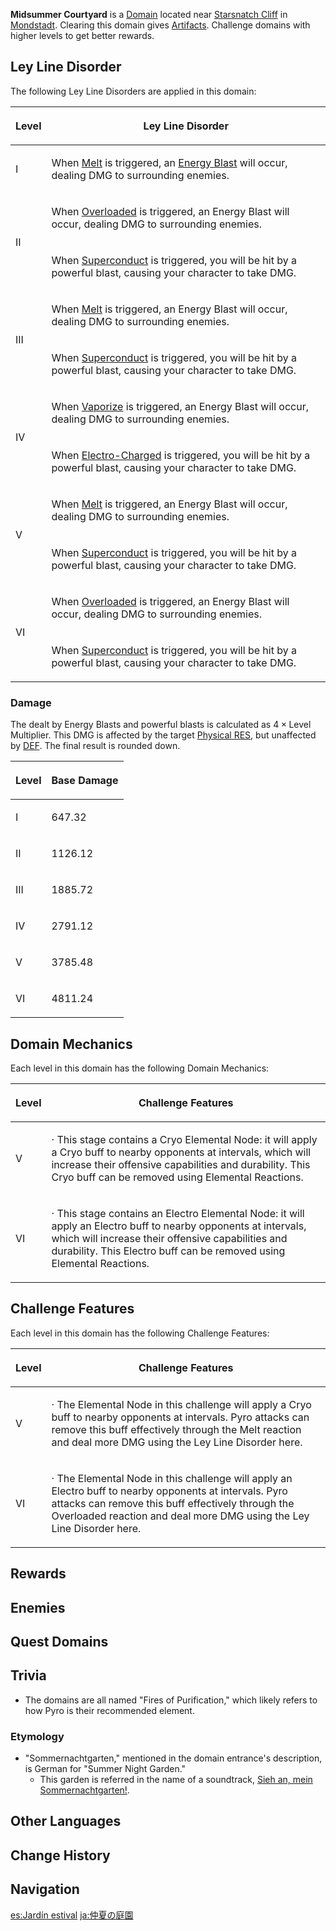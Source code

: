{{Domain Infobox
|image        = Domain Midsummer Courtyard.png
|type         = Blessing
|description  = With the fall of the ancient lost civilization, the once prosperous and magnificent Sommernachtgarten was also buried underground, leaving only its ancient trees and stones to remember its past glory.
|region       = Mondstadt
|area         = Starfell Valley
|subarea      = Starsnatch Cliff
|requiredAR   = 22/25/30/&#8203;35/40/45
|recLevel     = 34/47/59/&#8203;69/80/90
|recElements  = Pyro
}}
{{Description|This ancient blessed altar is filled with Pyro-fearing monsters.<br />You shall earn priceless Artifacts, if &mdash; and only if &mdash; you can pass the trial.}}
'''Midsummer Courtyard''' is a [[Domain]] located near [[Starsnatch Cliff]] in [[Mondstadt]]. Clearing this domain gives [[Artifacts]]. Challenge domains with higher levels to get better rewards.

==Ley Line Disorder==
The following Ley Line Disorders are applied in this domain:
{| class="wikitable"
!Level
!Ley Line Disorder
|-
!I
|When [[Melt]] is triggered, an [[Energy Blast]] will occur, dealing DMG to surrounding enemies.
|-
!rowspan=2|II
|When [[Overloaded]] is triggered, an Energy Blast will occur, dealing DMG to surrounding enemies.
|-
|When [[Superconduct]] is triggered, you will be hit by a powerful blast, causing your character to take DMG.
|-
!rowspan=2|III
|When [[Melt]] is triggered, an Energy Blast will occur, dealing DMG to surrounding enemies.
|-
|When [[Superconduct]] is triggered, you will be hit by a powerful blast, causing your character to take DMG.
|-
!rowspan=2|IV
|When [[Vaporize]] is triggered, an Energy Blast will occur, dealing DMG to surrounding enemies.
|-
|When [[Electro-Charged]] is triggered, you will be hit by a powerful blast, causing your character to take DMG.
|-
!rowspan=2|V
|When [[Melt]] is triggered, an Energy Blast will occur, dealing DMG to surrounding enemies.
|-
|When [[Superconduct]] is triggered, you will be hit by a powerful blast, causing your character to take DMG.
|-
!rowspan=2| VI
|When [[Overloaded]] is triggered, an Energy Blast will occur, dealing DMG to surrounding enemies.
|-
|When [[Superconduct]] is triggered, you will be hit by a powerful blast, causing your character to take DMG.
|}

===Damage===
{{See also|Level Scaling/Reaction#Level Multiplier}}
The {{Color|Physical DMG}} dealt by Energy Blasts and powerful blasts is calculated as <math>4 \times \text{Level Multiplier}</math>. This DMG is affected by the target [[Physical RES]], but unaffected by [[DEF]]. The final result is rounded down.

{| class="wikitable" style="text-align: center;"
! Level !! Base Damage
|-
! I
| 647.32
|-
! II
| 1126.12
|-
! III
| 1885.72
|-
! IV
| 2791.12
|-
! V
| 3785.48
|-
! VI
| 4811.24
|}

==Domain Mechanics==
Each level in this domain has the following Domain Mechanics:
{| class="wikitable"
!Level
!Challenge Features
|-
!V
|· This stage contains a Cryo Elemental Node: it will apply a Cryo buff to nearby opponents at intervals, which will increase their offensive capabilities and durability. This Cryo buff can be removed using Elemental Reactions.
|-
!VI
|· This stage contains an Electro Elemental Node: it will apply an Electro buff to nearby opponents at intervals, which will increase their offensive capabilities and durability. This Electro buff can be removed using Elemental Reactions.
|}

==Challenge Features==
Each level in this domain has the following Challenge Features:
{| class="wikitable"
!Level
!Challenge Features
|-
!V
|· The Elemental Node in this challenge will apply a Cryo buff to nearby opponents at intervals. Pyro attacks can remove this buff effectively through the Melt reaction and deal more DMG using the Ley Line Disorder here.
|-
!VI
|· The Elemental Node in this challenge will apply an Electro buff to nearby opponents at intervals. Pyro attacks can remove this buff effectively through the Overloaded reaction and deal more DMG using the Ley Line Disorder here.
|}

==Rewards==
{{Domain Levels/Blessing
|sets=Adventurer,Resolution of Sojourner,Thundering Fury,Thundersoother
}}

==Enemies==
{{Domain Enemies
|target1=Defeat 26 opponents within 300 seconds
|enemies1=Cryo Slime*5;Large Cryo Slime*1;Hydro Slime*2;Large Hydro Slime*2;Wooden Shield Hilichurl Guard*15;Cryo Abyss Mage

|target2=Defeat 12 opponents within 300 seconds
|enemies2=Electro Slime*7;Large Electro Slime*2;Mutant Electro Slime*2;Fatui Electro Cicin Mage
|note2=<br />
*One of the [[Large Electro Slime]]s periodically applies '''[[Engulfing Storm]]''' around itself.
*The [[Fatui Electro Cicin Mage]] has a '''[[Lightning Bolt Matrix]]''' aura.

|target3=Defeat 14 opponents within 360 seconds
|enemies3=Cryo Slime*9;Large Cryo Slime*4;Cryo Abyss Mage
|note3=<br />
*The [[Cryo Abyss Mage]] periodically applies '''[[Condensed Ice]]''' around itself.

|target4=Defeat 15 opponents within 360 seconds
|enemies4=Hydro Slime*8;Large Hydro Slime*5;Hydro Abyss Mage;Hydro Samachurl
|note4=<br />
*One of the [[Large Hydro Slime]]s periodically applies '''[[Condensed Ice]]''' around itself.
*The [[Hydro Abyss Mage]] has a '''[[Mist Bubble]]''' aura.

|target5=Defeat 5 opponents within 360 seconds
|enemies5=Large Cryo Slime*3;Cryo Abyss Mage*2
|note5=<br />
*There is a {{Cryo}} Elemental Node in the center that will periodically imbue enemies with Cryo, applying a massive [[RES]] and [[DEF]] buff until the Cryo status is removed.
*The middle [[Large Cryo Slime]] and the first [[Cryo Abyss Mage]] have '''[[Lightning Bolt Matrix]]''' auras.

|target6=Defeat 7 opponents within 360 seconds
|enemies6=Large Electro Slime*3;Mutant Electro Slime*2//Fatui Electro Cicin Mage*2
|note6=<br />
*There is an {{Electro}} Elemental Node in the center that will periodically imbue enemies with Electro, applying a massive RES buff and reducing enemy [[cooldown]]s until the Electro status is removed.
*The middle '''Large Electro Slime''' periodically applies '''[[Engulfing Storm]]''' around itself.continuously draining the player's Energy until the inflicted Electro element is removed.
*The right '''Fatui Electro Cicin Mage''' has a '''[[Lightning Bolt Matrix]]''' aura.
}}

==Quest Domains==
{{Quest Domains}}

==Trivia==
* The domains are all named "Fires of Purification," which likely refers to how Pyro is their recommended element.

===Etymology===
* "Sommernachtgarten," mentioned in the domain entrance's description, is German for "Summer Night Garden."
** This garden is referred in the name of a soundtrack, [[Sieh an, mein Sommernachtgarten!]].

==Other Languages==
{{Other Languages
|en      = Midsummer Courtyard
|zhs     = 仲夏庭园
|zhs_rm  = Zhòngxià Tíngyuán
|zht     = 仲夏庭園
|zht_rm  = Zhòngxià Tíngyuán
|zh_tl   = Midsummer Garden
|ja      = 仲夏の庭園
|ja_rm   = Chuuka no Teien{{Assumed}}
|ja_tl   = Garden of Midsummer
|ko      = 한 여름의 {{tt|정원|庭園}}
|ko_rm   = Han Yeoreum-ui Jeong'won
|ko_tl   = Garden of Midsummer
|es      = Jardín estival
|es_tl   = Summer Garden
|fr      = Jardin estival
|fr_tl   = Summer Garden
|ru      = Июльские сады
|ru_tl   = July Gardens
|th      = สวนฤดูร้อน
|th_rm   = Suan Rue-du-ron
|th_tl   = Summer Garden
|vi      = Vườn Mùa Hè
|vi_tl   = Summer Garden
|de      = Mittsommerhof
|de_tl   = Midsummer-Courtyard
|id      = Midsummer Courtyard
|pt      = Jardim do Verão
|pt_tl   = Garden of the Summer
|tr      = Yaz Ortası Bahçesi
|tr_tl   = 
|it      = Cortile di Mezzestate
|it_tl   = 
}}

==Change History==
{{Change History|1.0}}

==Navigation==
{{Domain Navbox|Permanent}}

[[es:Jardín estival]]
[[ja:仲夏の庭園]]
